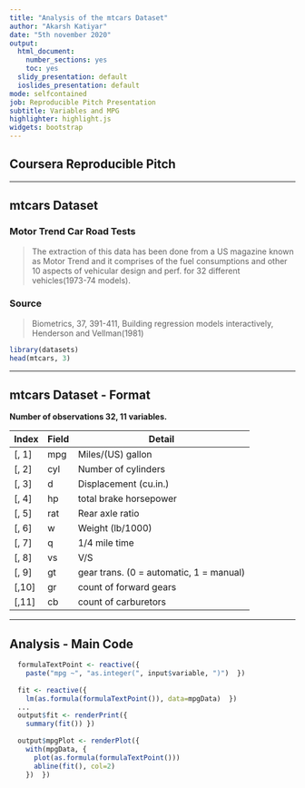 ---
title: "Analysis of the mtcars Dataset"
author: "Akarsh Katiyar"
date: "5th november 2020"
output:
  html_document:
    number_sections: yes
    toc: yes
  slidy_presentation: default
  ioslides_presentation: default
mode: selfcontained
job: Reproducible Pitch Presentation
subtitle: Variables and MPG
highlighter: highlight.js
widgets: bootstrap
---

## Coursera Reproducible Pitch

---

## mtcars Dataset

### Motor Trend Car Road Tests

> The extraction of this data has been done from a US magazine known as Motor Trend and it comprises of the fuel consumptions and other 10 aspects of vehicular design and perf. for 32 different vehicles(1973-74 models).

### Source
> Biometrics, 37, 391-411, Building regression models interactively, Henderson and Vellman(1981)

```{r}
library(datasets)
head(mtcars, 3)
```
---

## mtcars Dataset - Format

**Number of observations 32, 11 variables.**

| Index | Field | Detail |
------- | ----- | ------ |
| [, 1] | mpg | Miles/(US) gallon |
| [, 2]  | cyl | Number of cylinders |
| [, 3]	| d | Displacement (cu.in.) |
| [, 4]	| hp | total brake horsepower |
| [, 5]	| rat | Rear axle ratio |
| [, 6]	| w | Weight (lb/1000) |
| [, 7]	| q | 1/4 mile time |
| [, 8]	| vs | V/S |
| [, 9]	| gt | gear trans. (0 = automatic, 1 = manual) |
| [,10]	| gr | count of forward gears |
| [,11]	| cb | count of carburetors |

---

## Analysis - Main Code

```r
  formulaTextPoint <- reactive({
    paste("mpg ~", "as.integer(", input$variable, ")")  })
  
  fit <- reactive({
    lm(as.formula(formulaTextPoint()), data=mpgData)  })
  ...
  output$fit <- renderPrint({
    summary(fit()) })
  
  output$mpgPlot <- renderPlot({
    with(mpgData, {
      plot(as.formula(formulaTextPoint()))
      abline(fit(), col=2)
    })  })
```
